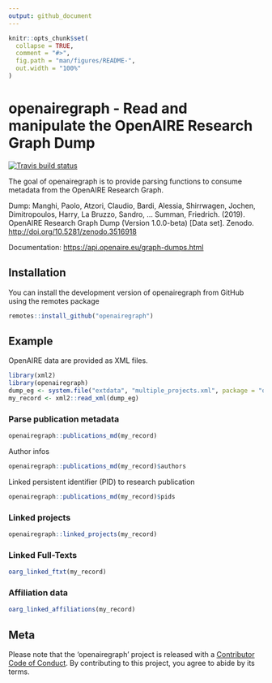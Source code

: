 ```yaml
---
output: github_document
---
```


<!-- README.md is generated from README.Rmd. Please edit that file -->

```r
knitr::opts_chunk$set(
  collapse = TRUE,
  comment = "#>",
  fig.path = "man/figures/README-",
  out.width = "100%"
)
```

# openairegraph - Read and manipulate the OpenAIRE Research Graph Dump

<!-- badges: start -->
[![Travis build status](https://travis-ci.org/njahn82/openairegraph.svg?branch=master)](https://travis-ci.org/njahn82/openairegraph)
<!-- badges: end -->

The goal of openairegraph is to provide parsing functions to consume metadata from the OpenAIRE Research Graph.

Dump: Manghi, Paolo, Atzori, Claudio, Bardi, Alessia, Shirrwagen, Jochen, Dimitropoulos, Harry, La Bruzzo, Sandro, … Summan, Friedrich. (2019). OpenAIRE Research Graph Dump (Version 1.0.0-beta) [Data set]. Zenodo. <http://doi.org/10.5281/zenodo.3516918>

Documentation: <https://api.openaire.eu/graph-dumps.html>


## Installation

You can install the development version of openairegraph from GitHub using the remotes package

``` r
remotes::install_github("openairegraph")
```

## Example

OpenAIRE data are provided as XML files.

```r
library(xml2)
library(openairegraph)
dump_eg <- system.file("extdata", "multiple_projects.xml", package = "openairegraph")
my_record <- xml2::read_xml(dump_eg)
```

### Parse publication metadata

```r
openairegraph::publications_md(my_record)
```

Author infos

```r
openairegraph::publications_md(my_record)$authors
```

Linked persistent identifier (PID) to research publication

```r
openairegraph::publications_md(my_record)$pids
```

### Linked projects

```r
openairegraph::linked_projects(my_record)
```

### Linked Full-Texts

```r
oarg_linked_ftxt(my_record)
```

### Affiliation data

```r
oarg_linked_affiliations(my_record)
```


## Meta 

Please note that the 'openairegraph' project is released with a
[Contributor Code of Conduct](CODE_OF_CONDUCT.md).
By contributing to this project, you agree to abide by its terms.
